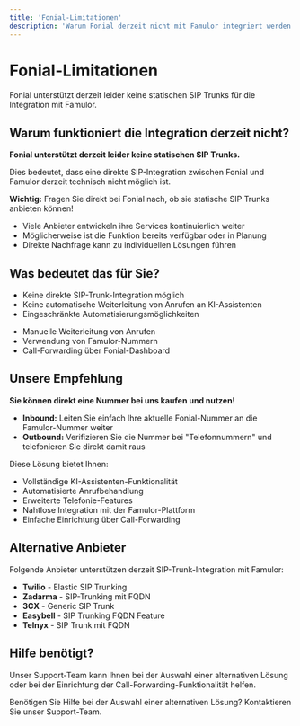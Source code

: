 ```yaml
---
title: 'Fonial-Limitationen'
description: 'Warum Fonial derzeit nicht mit Famulor integriert werden kann'
---
```


# Fonial-Limitationen

<Note>
  Fonial unterstützt derzeit leider keine statischen SIP Trunks für die Integration mit Famulor.
</Note>

## Warum funktioniert die Integration derzeit nicht?

<Card
  title="Aktuelle technische Limitation"
  icon="alert-triangle"
  color="red">
  <strong>Fonial unterstützt derzeit leider keine statischen SIP Trunks.</strong>
  
  Dies bedeutet, dass eine direkte SIP-Integration zwischen Fonial und Famulor derzeit technisch nicht möglich ist.
</Card>

<Card
  title="Direkt beim Anbieter nachfragen"
  icon="phone"
  color="blue">
  <strong>Wichtig:</strong> Fragen Sie direkt bei Fonial nach, ob sie statische SIP Trunks anbieten können!
  
  <ul>
    <li>Viele Anbieter entwickeln ihre Services kontinuierlich weiter</li>
    <li>Möglicherweise ist die Funktion bereits verfügbar oder in Planung</li>
    <li>Direkte Nachfrage kann zu individuellen Lösungen führen</li>
  </ul>
</Card>

## Was bedeutet das für Sie?

<CardGroup cols={2}>
  <Card
    title="Eingeschränkte Funktionalität"
    icon="phone-x"
    color="orange">
    <ul>
      <li>Keine direkte SIP-Trunk-Integration möglich</li>
      <li>Keine automatische Weiterleitung von Anrufen an KI-Assistenten</li>
      <li>Eingeschränkte Automatisierungsmöglichkeiten</li>
    </ul>
  </Card>
  
  <Card
    title="Alternative Lösungen"
    icon="lightbulb"
    color="blue">
    <ul>
      <li>Manuelle Weiterleitung von Anrufen</li>
      <li>Verwendung von Famulor-Nummern</li>
      <li>Call-Forwarding über Fonial-Dashboard</li>
    </ul>
  </Card>
</CardGroup>

## Unsere Empfehlung

<Card
  title="Einfache Alternative"
  icon="star"
  color="green">
  <strong>Sie können direkt eine Nummer bei uns kaufen und nutzen!</strong>
  
  <ul>
    <li><strong>Inbound:</strong> Leiten Sie einfach Ihre aktuelle Fonial-Nummer an die Famulor-Nummer weiter</li>
    <li><strong>Outbound:</strong> Verifizieren Sie die Nummer bei "Telefonnummern" und telefonieren Sie direkt damit raus</li>
  </ul>
  
  Diese Lösung bietet Ihnen:
  
  <ul>
    <li>Vollständige KI-Assistenten-Funktionalität</li>
    <li>Automatisierte Anrufbehandlung</li>
    <li>Erweiterte Telefonie-Features</li>
    <li>Nahtlose Integration mit der Famulor-Plattform</li>
    <li>Einfache Einrichtung über Call-Forwarding</li>
  </ul>
</Card>

## Alternative Anbieter

<Card
  title="Unterstützte Anbieter"
  icon="check-circle"
  color="blue">
  Folgende Anbieter unterstützen derzeit SIP-Trunk-Integration mit Famulor:
  
  <ul>
    <li><strong>Twilio</strong> - Elastic SIP Trunking</li>
    <li><strong>Zadarma</strong> - SIP-Trunking mit FQDN</li>
    <li><strong>3CX</strong> - Generic SIP Trunk</li>
    <li><strong>Easybell</strong> - SIP Trunking FQDN Feature</li>
    <li><strong>Telnyx</strong> - SIP Trunk mit FQDN</li>
  </ul>
</Card>

## Hilfe benötigt?

<Tip>
  Unser Support-Team kann Ihnen bei der Auswahl einer alternativen Lösung oder bei der Einrichtung der Call-Forwarding-Funktionalität helfen.
</Tip>

<Card
  title="Support kontaktieren"
  icon="headphones"
  color="blue"
  href="https://famulor.de/support">
  Benötigen Sie Hilfe bei der Auswahl einer alternativen Lösung? Kontaktieren Sie unser Support-Team.
</Card>
